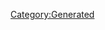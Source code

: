 {{Database/Music/MusicInfo
 |ID=33
 |Cov=33
 |Cd=10
 |Nam=33
 |Div=33
 |Ma=4
 |SerieId=2
 |SerieLogoId=2
 |WavId=33
 |VariationId=0
 |Dsc=33
 |Strt=10
 |ValkyrieBattle=2
 |ValkyrieIntro=2
 |ValkyrieIntroSky=2
 |DivaSolo=1
 |DivaMulti=2
 |Exp=4
}}
[[Category:Generated]]
